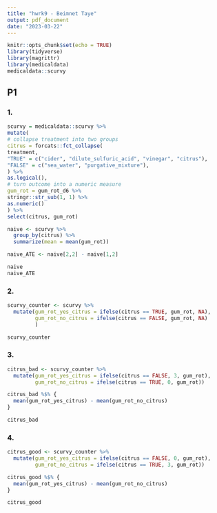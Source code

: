 ```yaml
---
title: "hwrk9 - Beimnet Taye"
output: pdf_document
date: "2023-03-22"
---
```


```r
knitr::opts_chunk$set(echo = TRUE)
library(tidyverse)
library(magrittr)
library(medicaldata)
medicaldata::scurvy


```

## P1

### 1.
```r
scurvy = medicaldata::scurvy %>%
mutate(
# collapse treatment into two groups
citrus = forcats::fct_collapse(
treatment,
"TRUE" = c("cider", "dilute_sulfuric_acid", "vinegar", "citrus"),
"FALSE" = c("sea_water", "purgative_mixture"),
) %>%
as.logical(),
# turn outcome into a numeric measure
gum_rot = gum_rot_d6 %>%
stringr::str_sub(1, 1) %>%
as.numeric()
) %>%
select(citrus, gum_rot)

naive <- scurvy %>% 
  group_by(citrus) %>% 
  summarize(mean = mean(gum_rot))

naive_ATE <- naive[2,2] - naive[1,2]

naive
naive_ATE


```

### 2.
```r
scurvy_counter <- scurvy %>% 
  mutate(gum_rot_yes_citrus = ifelse(citrus == TRUE, gum_rot, NA),
         gum_rot_no_citrus = ifelse(citrus == FALSE, gum_rot, NA)
         )

scurvy_counter

```

### 3.
```r
citrus_bad <- scurvy_counter %>% 
  mutate(gum_rot_yes_citrus = ifelse(citrus == FALSE, 3, gum_rot),
         gum_rot_no_citrus = ifelse(citrus == TRUE, 0, gum_rot)) 

citrus_bad %$% {
  mean(gum_rot_yes_citrus) - mean(gum_rot_no_citrus)
} 

citrus_bad
```

### 4.
```r
citrus_good <- scurvy_counter %>% 
  mutate(gum_rot_yes_citrus = ifelse(citrus == FALSE, 0, gum_rot),
         gum_rot_no_citrus = ifelse(citrus == TRUE, 3, gum_rot)) 

citrus_good %$% {
  mean(gum_rot_yes_citrus) - mean(gum_rot_no_citrus)
} 

citrus_good
```

